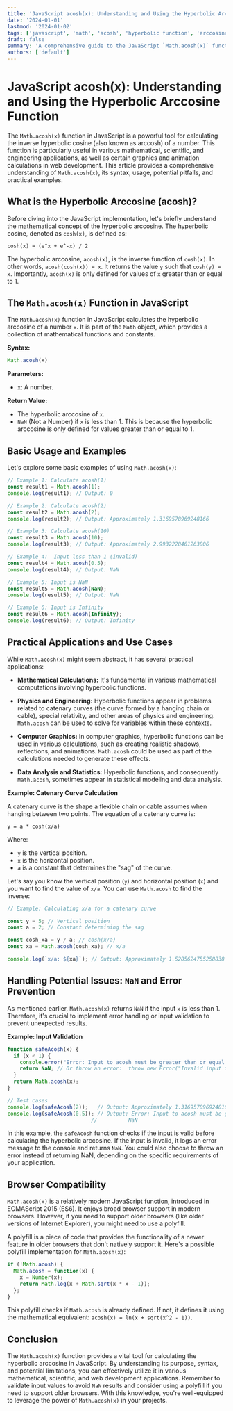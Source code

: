 ```yaml
---
title: 'JavaScript acosh(x): Understanding and Using the Hyperbolic Arccosine Function'
date: '2024-01-01'
lastmod: '2024-01-02'
tags: ['javascript', 'math', 'acosh', 'hyperbolic function', 'arccosine', 'programming', 'web development']
draft: false
summary: 'A comprehensive guide to the JavaScript `Math.acosh(x)` function, explaining its purpose, usage with examples, and practical applications in web development and mathematical calculations.'
authors: ['default']
---
```


# JavaScript acosh(x): Understanding and Using the Hyperbolic Arccosine Function

The `Math.acosh(x)` function in JavaScript is a powerful tool for calculating the inverse hyperbolic cosine (also known as arccosh) of a number. This function is particularly useful in various mathematical, scientific, and engineering applications, as well as certain graphics and animation calculations in web development.  This article provides a comprehensive understanding of `Math.acosh(x)`, its syntax, usage, potential pitfalls, and practical examples.

## What is the Hyperbolic Arccosine (acosh)?

Before diving into the JavaScript implementation, let's briefly understand the mathematical concept of the hyperbolic arccosine.  The hyperbolic cosine, denoted as `cosh(x)`, is defined as:

`cosh(x) = (e^x + e^-x) / 2`

The hyperbolic arccosine, `acosh(x)`, is the inverse function of `cosh(x)`. In other words, `acosh(cosh(x)) = x`.  It returns the value `y` such that `cosh(y) = x`.  Importantly, `acosh(x)` is only defined for values of `x` greater than or equal to 1.

## The `Math.acosh(x)` Function in JavaScript

The `Math.acosh(x)` function in JavaScript calculates the hyperbolic arccosine of a number `x`.  It is part of the `Math` object, which provides a collection of mathematical functions and constants.

**Syntax:**

```javascript
Math.acosh(x)
```

**Parameters:**

*   `x`:  A number.

**Return Value:**

*   The hyperbolic arccosine of `x`.
*   `NaN` (Not a Number) if `x` is less than 1. This is because the hyperbolic arccosine is only defined for values greater than or equal to 1.

## Basic Usage and Examples

Let's explore some basic examples of using `Math.acosh(x)`:

```javascript
// Example 1: Calculate acosh(1)
const result1 = Math.acosh(1);
console.log(result1); // Output: 0

// Example 2: Calculate acosh(2)
const result2 = Math.acosh(2);
console.log(result2); // Output: Approximately 1.3169578969248166

// Example 3: Calculate acosh(10)
const result3 = Math.acosh(10);
console.log(result3); // Output: Approximately 2.9932228461263806

// Example 4:  Input less than 1 (invalid)
const result4 = Math.acosh(0.5);
console.log(result4); // Output: NaN

// Example 5: Input is NaN
const result5 = Math.acosh(NaN);
console.log(result5); // Output: NaN

// Example 6: Input is Infinity
const result6 = Math.acosh(Infinity);
console.log(result6); // Output: Infinity
```

## Practical Applications and Use Cases

While `Math.acosh(x)` might seem abstract, it has several practical applications:

*   **Mathematical Calculations:** It's fundamental in various mathematical computations involving hyperbolic functions.

*   **Physics and Engineering:**  Hyperbolic functions appear in problems related to catenary curves (the curve formed by a hanging chain or cable), special relativity, and other areas of physics and engineering.  `Math.acosh` can be used to solve for variables within these contexts.

*   **Computer Graphics:**  In computer graphics, hyperbolic functions can be used in various calculations, such as creating realistic shadows, reflections, and animations. `Math.acosh` could be used as part of the calculations needed to generate these effects.

*   **Data Analysis and Statistics:** Hyperbolic functions, and consequently `Math.acosh`, sometimes appear in statistical modeling and data analysis.

**Example:  Catenary Curve Calculation**

A catenary curve is the shape a flexible chain or cable assumes when hanging between two points.  The equation of a catenary curve is:

`y = a * cosh(x/a)`

Where:

*   `y` is the vertical position.
*   `x` is the horizontal position.
*   `a` is a constant that determines the "sag" of the curve.

Let's say you know the vertical position (`y`) and horizontal position (`x`) and you want to find the value of `x/a`.  You can use `Math.acosh` to find the inverse:

```javascript
// Example: Calculating x/a for a catenary curve

const y = 5; // Vertical position
const a = 2; // Constant determining the sag

const cosh_xa = y / a; // cosh(x/a)
const xa = Math.acosh(cosh_xa); // x/a

console.log(`x/a: ${xa}`); // Output: Approximately 1.5285624755258838
```

## Handling Potential Issues: `NaN` and Error Prevention

As mentioned earlier, `Math.acosh(x)` returns `NaN` if the input `x` is less than 1.  Therefore, it's crucial to implement error handling or input validation to prevent unexpected results.

**Example: Input Validation**

```javascript
function safeAcosh(x) {
  if (x < 1) {
    console.error("Error: Input to acosh must be greater than or equal to 1.");
    return NaN; // Or throw an error:  throw new Error("Invalid input for acosh");
  }
  return Math.acosh(x);
}

// Test cases
console.log(safeAcosh(2));   // Output: Approximately 1.3169578969248166
console.log(safeAcosh(0.5)); // Output: Error: Input to acosh must be greater than or equal to 1.
                           //          NaN
```

In this example, the `safeAcosh` function checks if the input is valid before calculating the hyperbolic arccosine. If the input is invalid, it logs an error message to the console and returns `NaN`. You could also choose to throw an error instead of returning NaN, depending on the specific requirements of your application.

## Browser Compatibility

`Math.acosh(x)` is a relatively modern JavaScript function, introduced in ECMAScript 2015 (ES6).  It enjoys broad browser support in modern browsers.  However, if you need to support older browsers (like older versions of Internet Explorer), you might need to use a polyfill.

A polyfill is a piece of code that provides the functionality of a newer feature in older browsers that don't natively support it.  Here's a possible polyfill implementation for `Math.acosh(x)`:

```javascript
if (!Math.acosh) {
  Math.acosh = function(x) {
    x = Number(x);
    return Math.log(x + Math.sqrt(x * x - 1));
  };
}
```

This polyfill checks if `Math.acosh` is already defined. If not, it defines it using the mathematical equivalent: `acosh(x) = ln(x + sqrt(x^2 - 1))`.

## Conclusion

The `Math.acosh(x)` function provides a vital tool for calculating the hyperbolic arccosine in JavaScript.  By understanding its purpose, syntax, and potential limitations, you can effectively utilize it in various mathematical, scientific, and web development applications. Remember to validate input values to avoid `NaN` results and consider using a polyfill if you need to support older browsers. With this knowledge, you're well-equipped to leverage the power of `Math.acosh(x)` in your projects.